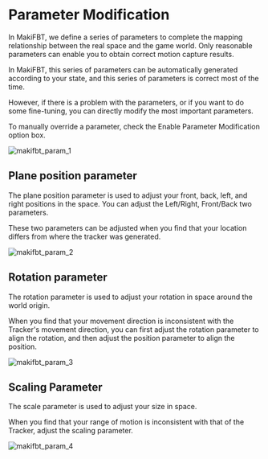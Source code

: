 # Parameter Modification

In MakiFBT, we define a series of parameters to complete the mapping relationship between the real space and the game world. Only reasonable parameters can enable you to obtain correct motion capture results.

In MakiFBT, this series of parameters can be automatically generated according to your state, and this series of parameters is correct most of the time.

However, if there is a problem with the parameters, or if you want to do some fine-tuning, you can directly modify the most important parameters.

To manually override a parameter, check the Enable Parameter Modification option box.

![makifbt_param_1](image/guide_makifbt/5.jpg#pic_center)

## Plane position parameter

The plane position parameter is used to adjust your front, back, left, and right positions in the space. You can adjust the Left/Right, Front/Back two parameters.

These two parameters can be adjusted when you find that your location differs from where the tracker was generated.

![makifbt_param_2](image/guide_makifbt/15-1.jpg#pic_center)

## Rotation parameter

The rotation parameter is used to adjust your rotation in space around the world origin.

When you find that your movement direction is inconsistent with the Tracker's movement direction, you can first adjust the rotation parameter to align the rotation, and then adjust the position parameter to align the position.

![makifbt_param_3](image/guide_makifbt/15-2.jpg#pic_center)

## Scaling Parameter

The scale parameter is used to adjust your size in space.

When you find that your range of motion is inconsistent with that of the Tracker, adjust the scaling parameter.

![makifbt_param_4](image/guide_makifbt/15-3.jpg#pic_center)